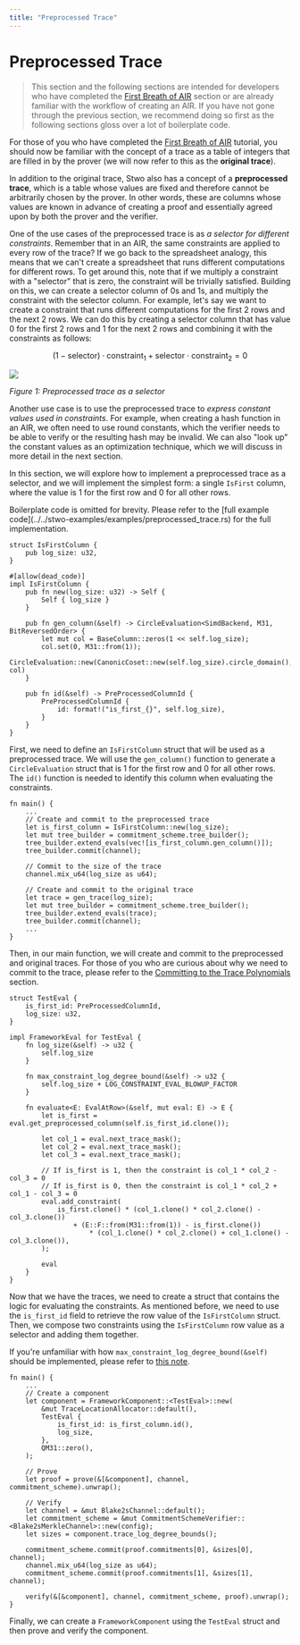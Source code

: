 ```yaml
---
title: "Preprocessed Trace"
---
```


# Preprocessed Trace

> This section and the following sections are intended for developers who have completed the [First Breath of AIR](../writing-a-simple-air/index) section or are already familiar with the workflow of creating an AIR. If you have not gone through the previous section, we recommend doing so first as the following sections gloss over a lot of boilerplate code.

For those of you who have completed the [First Breath of AIR](../writing-a-simple-air/index) tutorial, you should now be familiar with the concept of a trace as a table of integers that are filled in by the prover (we will now refer to this as the **original trace**).

In addition to the original trace, Stwo also has a concept of a **preprocessed trace**, which is a table whose values are fixed and therefore cannot be arbitrarily chosen by the prover. In other words, these are columns whose values are known in advance of creating a proof and essentially agreed upon by both the prover and the verifier.

One of the use cases of the preprocessed trace is as _a selector for different constraints_. Remember that in an AIR, the same constraints are applied to every row of the trace? If we go back to the spreadsheet analogy, this means that we can't create a spreadsheet that runs different computations for different rows. To get around this, note that if we multiply a constraint with a "selector" that is zero, the constraint will be trivially satisfied. Building on this, we can create a selector column of 0s and 1s, and multiply the constraint with the selector column. For example, let's say we want to create a constraint that runs different computations for the first 2 rows and the next 2 rows. We can do this by creating a selector column that has value 0 for the first 2 rows and 1 for the next 2 rows and combining it with the constraints as follows:

$$
(1 - \text{selector}) \cdot \text{constraint}_1 + \text{selector} \cdot \text{constraint}_2 = 0
$$

![](./preprocessed-trace-selector.png)

*Figure 1: Preprocessed trace as a selector*

Another use case is to use the preprocessed trace to _express constant values used in constraints_. For example, when creating a hash function in an AIR, we often need to use round constants, which the verifier needs to be able to verify or the resulting hash may be invalid. We can also "look up" the constant values as an optimization technique, which we will discuss in more detail in the next section.

In this section, we will explore how to implement a preprocessed trace as a selector, and we will implement the simplest form: a single `IsFirst` column, where the value is 1 for the first row and 0 for all other rows.

<Callout type="info">
Boilerplate code is omitted for brevity. Please refer to the [full example code](../../stwo-examples/examples/preprocessed_trace.rs) for the full implementation.
</Callout>

```rust,ignore
struct IsFirstColumn {
    pub log_size: u32,
}

#[allow(dead_code)]
impl IsFirstColumn {
    pub fn new(log_size: u32) -> Self {
        Self { log_size }
    }

    pub fn gen_column(&self) -> CircleEvaluation<SimdBackend, M31, BitReversedOrder> {
        let mut col = BaseColumn::zeros(1 << self.log_size);
        col.set(0, M31::from(1));
        CircleEvaluation::new(CanonicCoset::new(self.log_size).circle_domain(), col)
    }

    pub fn id(&self) -> PreProcessedColumnId {
        PreProcessedColumnId {
            id: format!("is_first_{}", self.log_size),
        }
    }
}
```

First, we need to define an `IsFirstColumn` struct that will be used as a preprocessed trace. We will use the `gen_column()` function to generate a `CircleEvaluation` struct that is 1 for the first row and 0 for all other rows. The `id()` function is needed to identify this column when evaluating the constraints.

```rust,ignore
fn main() {
    ...
    // Create and commit to the preprocessed trace
    let is_first_column = IsFirstColumn::new(log_size);
    let mut tree_builder = commitment_scheme.tree_builder();
    tree_builder.extend_evals(vec![is_first_column.gen_column()]);
    tree_builder.commit(channel);

    // Commit to the size of the trace
    channel.mix_u64(log_size as u64);

    // Create and commit to the original trace
    let trace = gen_trace(log_size);
    let mut tree_builder = commitment_scheme.tree_builder();
    tree_builder.extend_evals(trace);
    tree_builder.commit(channel);
    ...
}
```

Then, in our main function, we will create and commit to the preprocessed and original traces. For those of you who are curious about why we need to commit to the trace, please refer to the [Committing to the Trace Polynomials](../writing-a-simple-air/committing-to-the-trace-polynomials) section.

```rust,ignore
struct TestEval {
    is_first_id: PreProcessedColumnId,
    log_size: u32,
}

impl FrameworkEval for TestEval {
    fn log_size(&self) -> u32 {
        self.log_size
    }

    fn max_constraint_log_degree_bound(&self) -> u32 {
        self.log_size + LOG_CONSTRAINT_EVAL_BLOWUP_FACTOR
    }

    fn evaluate<E: EvalAtRow>(&self, mut eval: E) -> E {
        let is_first = eval.get_preprocessed_column(self.is_first_id.clone());

        let col_1 = eval.next_trace_mask();
        let col_2 = eval.next_trace_mask();
        let col_3 = eval.next_trace_mask();

        // If is_first is 1, then the constraint is col_1 * col_2 - col_3 = 0
        // If is_first is 0, then the constraint is col_1 * col_2 + col_1 - col_3 = 0
        eval.add_constraint(
            is_first.clone() * (col_1.clone() * col_2.clone() - col_3.clone())
                + (E::F::from(M31::from(1)) - is_first.clone())
                    * (col_1.clone() * col_2.clone() + col_1.clone() - col_3.clone()),
        );

        eval
    }
}
```

Now that we have the traces, we need to create a struct that contains the logic for evaluating the constraints. As mentioned before, we need to use the `is_first_id` field to retrieve the row value of the `IsFirstColumn` struct. Then, we compose two constraints using the `IsFirstColumn` row value as a selector and adding them together.

If you're unfamiliar with how `max_constraint_log_degree_bound(&self)` should be implemented, please refer to [this note](../writing-a-simple-air/constraints-over-trace-polynomials.mdx#max_constraint_log_degree_bound).

```rust,ignore
fn main() {
    ...
    // Create a component
    let component = FrameworkComponent::<TestEval>::new(
        &mut TraceLocationAllocator::default(),
        TestEval {
            is_first_id: is_first_column.id(),
            log_size,
        },
        QM31::zero(),
    );

    // Prove
    let proof = prove(&[&component], channel, commitment_scheme).unwrap();

    // Verify
    let channel = &mut Blake2sChannel::default();
    let commitment_scheme = &mut CommitmentSchemeVerifier::<Blake2sMerkleChannel>::new(config);
    let sizes = component.trace_log_degree_bounds();

    commitment_scheme.commit(proof.commitments[0], &sizes[0], channel);
    channel.mix_u64(log_size as u64);
    commitment_scheme.commit(proof.commitments[1], &sizes[1], channel);

    verify(&[&component], channel, commitment_scheme, proof).unwrap();
}
```

Finally, we can create a `FrameworkComponent` using the `TestEval` struct and then prove and verify the component.
